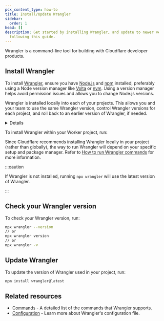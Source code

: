 ```yaml
---
pcx_content_type: how-to
title: Install/Update Wrangler
sidebar:
  order: 1
head: []
description: Get started by installing Wrangler, and update to newer versions by
  following this guide.
---
```



Wrangler is a command-line tool for building with Cloudflare developer products.

## Install Wrangler

To install [Wrangler](https://github.com/cloudflare/workers-sdk/tree/main/packages/wrangler), ensure you have [Node.js](https://nodejs.org/en/) and [npm](https://docs.npmjs.com/getting-started) installed, preferably using a Node version manager like [Volta](https://volta.sh/) or [nvm](https://github.com/nvm-sh/nvm). Using a version manager helps avoid permission issues and allows you to change Node.js versions.

Wrangler is installed locally into each of your projects. This allows you and your team to use the same Wrangler version, control Wrangler versions for each project, and roll back to an earlier version of Wrangler, if needed.


<Details header="Wrangler System Requirements">

We support running the Wrangler CLI with the [Current, Active, and Maintenance](https://nodejs.org/en/about/previous-releases) versions of Node.js. Your Worker will always be executed in `workerd`, the open source Cloudflare Workers runtime.

Wrangler is only supported on macOS 13.5+, Windows 11, and Linux distros that support glib 2.31. This follows [`workerd`'s OS support policy](https://github.com/cloudflare/workerd?tab=readme-ov-file#running-workerd).

</Details>


To install Wrangler within your Worker project, run:

<Render file="install_wrangler" />

Since Cloudflare recommends installing Wrangler locally in your project (rather than globally), the way to run Wrangler will depend on your specific setup and package manager. Refer to [How to run Wrangler commands](/workers/wrangler/commands/#how-to-run-wrangler-commands) for more information.

:::caution

If Wrangler is not installed, running `npx wrangler` will use the latest version of Wrangler.

:::

## Check your Wrangler version

To check your Wrangler version, run:

```sh
npx wrangler --version
// or
npx wrangler version
// or
npx wrangler -v
```

## Update Wrangler

To update the version of Wrangler used in your project, run:

```sh
npm install wrangler@latest
```

## Related resources

- [Commands](/workers/wrangler/commands/) - A detailed list of the commands that Wrangler supports.
- [Configuration](/workers/wrangler/configuration/) - Learn more about Wrangler's configuration file.
